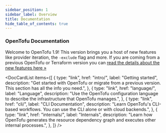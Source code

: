 ```yaml
---
sidebar_position: 1
sidebar_label: Overview
title: Documentation
hide_table_of_contents: true
---
```



### OpenTofu Documentation <DocVersionBadge />

Welcome to OpenTofu 1.9! This version brings you a host of new features like provider iteration, the `-exclude` flag and more. If you are coming from a previous OpenTofu or Terraform version you can [read the details about the new features here &raquo;](intro/whats-new.mdx)

<DocCardList
    items={[
        {
            type: "link",
            href: "intro/",
            label: "Getting started",
            description:
                "Get started with OpenTofu or migrate from a previous version. This section has all the info you need.",
        },
        {
            type: "link",
            href: "language/",
            label: "Language",
            description:
                "Use the OpenTofu configuration language to describe the infrastructure that OpenTofu manages.",
        },
        {
            type: "link",
            href: "cli/",
            label: "CLI Documentation",
            description:
                "Learn OpenTofu's CLI-based workflows. You can use the CLI alone or with cloud backends.",
        },
        {
            type: "link",
            href: "internals/",
            label: "Internals",
            description:
                "Learn how OpenTofu generates the resource dependency graph and executes other internal processes.",
        },
    ]}
/>
